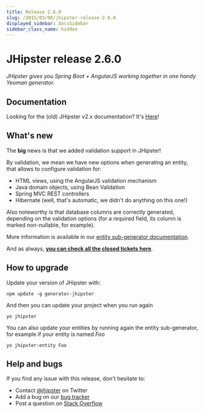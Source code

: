 ```yaml
---
title: Release 2.6.0
slug: /2015/03/08/jhipster-release-2.6.0
displayed_sidebar: docsSidebar
sidebar_class_name: hidden
---
```


JHipster release 2.6.0
==================

*JHipster gives you Spring Boot + AngularJS working together in one handy Yeoman generator.*

Documentation
----------

Looking for the (old) JHipster v2.x documentation? It's [Here](/documentation-archive)!

What's new
----------

The __big__ news is that we added validation support in JHipster!

By validation, we mean we have new options when generating an entity, that allows to configure validation for:

- HTML views, using the AngularJS validation mechanism
- Java domain objects, using Bean Validation
- Spring MVC REST controllers
- Hibernate (well, that's automatic, we didn't do anything on this one!)

Also noteworthy is that database columns are correctly generated, depending on the validation options (for a required field, its column is marked non-nullable, for example).

More information is available in our [entity sub-generator documentation](/creating-an-entity/).

And as always, __[you can check all the closed tickets here](https://github.com/jhipster/generator-jhipster/issues?q=milestone%3A2.6.0+is%3Aclosed)__.

How to upgrade
------------

Update your version of JHipster with:

```
npm update -g generator-jhipster
```

And then you can update your project when you run again

```
yo jhipster
```

You can also update your entities by running again the entity sub-generator, for example if your entity is named _Foo_

```
yo jhipster:entity Foo
```

Help and bugs
--------------

If you find any issue with this release, don't hesitate to:

- Contact [@jhipster](https://twitter.com/jhipster) on Twitter
- Add a bug on our [bug tracker](https://github.com/jhipster/generator-jhipster/issues?state=open)
- Post a question on [Stack Overflow](http://stackoverflow.com/tags/jhipster/info)

